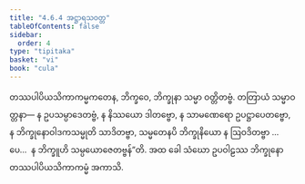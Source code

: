 ```yaml
---
title: "4.6.4 အဋ္ဌာရသဝတ္တ"
tableOfContents: false
sidebar:
  order: 4
type: "tipitaka"
basket: "vi"
book: "cula"
---
```



<DynamicBreadcrumb />

<Division number="211" book="cula" e="ch" v="4" p="208">

<Paragraph number="869" book="cula">
တဿပါပိယသိကာကမ္မကတေန, ဘိက္ခဝေ, ဘိက္ခုနာ သမ္မာ ဝတ္တိတဗ္ဗံ. တတြာယံ သမ္မာဝတ္တနာ—
</Paragraph>

<Paragraph number="870" book="cula">
န ဥပသမ္ပာဒေတဗ္ဗံ, န နိဿယော ဒါတဗ္ဗော, န သာမဏေရော ဥပဋ္ဌာပေတဗ္ဗော, န ဘိက္ခုနောဝါဒကသမ္မုတိ သာဒိတဗ္ဗာ, သမ္မတေနပိ ဘိက္ခုနိယော န ဩဝဒိတဗ္ဗာ …ပေ…  န ဘိက္ခူဟိ သမ္ပယောဇေတဗ္ဗန်”တိ. အထ ခေါ သံဃော ဥပဝါဠဿ ဘိက္ခုနော တဿပါပိယသိကာကမ္မံ အကာသိ.
</Paragraph>
</Division>
